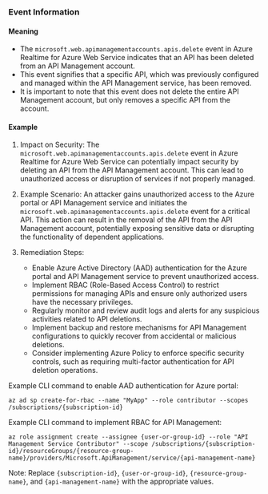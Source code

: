 
### Event Information

#### Meaning

- The `microsoft.web.apimanagementaccounts.apis.delete` event in Azure Realtime for Azure Web Service indicates that an API has been deleted from an API Management account.
- This event signifies that a specific API, which was previously configured and managed within the API Management service, has been removed.
- It is important to note that this event does not delete the entire API Management account, but only removes a specific API from the account.

#### Example

1. Impact on Security: The `microsoft.web.apimanagementaccounts.apis.delete` event in Azure Realtime for Azure Web Service can potentially impact security by deleting an API from the API Management account. This can lead to unauthorized access or disruption of services if not properly managed.

2. Example Scenario: An attacker gains unauthorized access to the Azure portal or API Management service and initiates the `microsoft.web.apimanagementaccounts.apis.delete` event for a critical API. This action can result in the removal of the API from the API Management account, potentially exposing sensitive data or disrupting the functionality of dependent applications.

3. Remediation Steps:
   - Enable Azure Active Directory (AAD) authentication for the Azure portal and API Management service to prevent unauthorized access.
   - Implement RBAC (Role-Based Access Control) to restrict permissions for managing APIs and ensure only authorized users have the necessary privileges.
   - Regularly monitor and review audit logs and alerts for any suspicious activities related to API deletions.
   - Implement backup and restore mechanisms for API Management configurations to quickly recover from accidental or malicious deletions.
   - Consider implementing Azure Policy to enforce specific security controls, such as requiring multi-factor authentication for API deletion operations.

Example CLI command to enable AAD authentication for Azure portal:
```
az ad sp create-for-rbac --name "MyApp" --role contributor --scopes /subscriptions/{subscription-id}
```

Example CLI command to implement RBAC for API Management:
```
az role assignment create --assignee {user-or-group-id} --role "API Management Service Contributor" --scope /subscriptions/{subscription-id}/resourceGroups/{resource-group-name}/providers/Microsoft.ApiManagement/service/{api-management-name}
```

Note: Replace `{subscription-id}`, `{user-or-group-id}`, `{resource-group-name}`, and `{api-management-name}` with the appropriate values.

